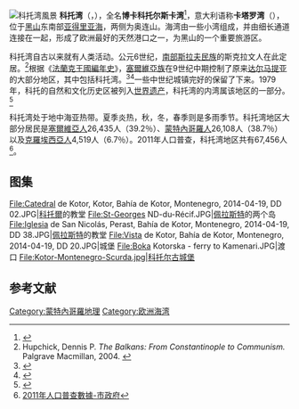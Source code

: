{{noteTA
|T=zh-cn:科托尔湾; zh-hk:科托爾灣; zh-tw:科托灣;
|2=zh-hk: 黑山; zh-tw: 蒙特內哥羅;zh-cn: 黑山;zh-sg: 黑山;
|3=zh-hk: 克羅地亞; zh-tw: 克羅埃西亞;zh-cn: 克罗地亚;zh-sg: 克罗地亚;
|4=zh-hk: 波斯尼亞; zh-tw: 波士尼亞;zh-cn: 波斯尼亚;zh-sg: 波士尼亚;
|5=zh-hk: 黑塞哥維那; zh-tw: 赫塞哥維納;zh-cn: 黑塞哥维纳;zh-sg: 黑塞哥维纳;
|6=zh-hk: 米洛舍維奇; zh-tw: 米洛塞維奇;zh-cn: 米洛舍维奇;zh-sg: 米洛舍维奇;
}}
{{Infobox settlement
| name                    = 科托尔湾
| native_name             = {{lang|sr|Бока которска / Boka Kotorska}}<br>{{lang|it|Bocche di Cattaro}}
| native_name_lang        = 
| settlement_type         = [[蒙特內哥羅|蒙特內哥羅]][[地区|地区]]
| image_map               = Bay of Kotor maps.jpg
| map_caption             = 地形图
| image_map1              = 1 perast aerial 2016.jpg
| map_caption1            = 全景
| subdivision_type        = 国家
| subdivision_name        = {{flag|Montenegro}}
| seat_type               = 镇
| seat                    = [[科托|科托]], [[新海尔采格|新海尔采格]], [[蒂瓦特|蒂瓦特]], [[里桑|里桑]], [[佩拉斯特|佩拉斯特]], [[普查尼|普查尼]]
| area_footnotes          = 
| area_total_km2          = 
| population_footnotes    = 
| population_total        =
| population_density_km2  = 
| footnotes               = 
  {{Infobox UNESCO World Heritage Site 
  |child = yes
  |Official_name = 科托尔自然保护区和历史文化区
  |ID = 125
  |Year = 1979
  |Criteria = Cultural: i, ii, iii, iv
  |Area = 14,600 ha
  |Buffer_zone = 36,491 ha
  }}
}}
[[File:20090719_Crkva_Gospa_od_Zdravlja_Kotor_Bay_Montenegro.jpg|科托湾風景]]
'''科托湾'''（{{lang-sr|Бока которска / Boka Kotorska}}，{{IPA-sh|bɔ̂ka kɔ̂tɔrskaː|pron}}），全名'''博卡科托尔斯卡湾'''<ref>{{cite web |title=博卡科托尔斯卡湾 |url=http://lvyou168.cn/tokotor/boka-kotorska-bay.html |website=科托尔旅游局中文网 |accessdate=2021-03-16 |language=zh-hans}}</ref>，意大利语称'''卡塔罗湾'''（{{lang-it|Bocche di Cattaro}}），位于[[黑山|黑山]]东南部[[亚得里亚海|亚得里亚海]]，两侧为奥连山。海湾由一些小湾组成，并由细长通道连接在一起，形成了欧洲最好的天然港口之一，为黑山的一个重要旅游区。

科托湾自古以来就有人类活动。公元6世纪，[[南部斯拉夫民族|南部斯拉夫民族]]的斯克拉文人在此定居。<ref>Hupchick, Dennis P. ''The Balkans: From Constantinople to Communism.'' Palgrave Macmillan, 2004. {{ISBN|1-4039-6417-3}}</ref>根据《[[法蘭克王國編年史|法蘭克王國編年史]]》，[[塞爾維亞族|塞爾維亞族]]在9世纪中期控制了原来[[达尔马提亚_(罗马帝国行省)|达尔马提亚]]的大部分地区，其中包括科托湾。<ref>{{cite book|title=Serbian studies|volume=2–3|url=https://books.google.com/?id=IXVpAAAAMAAJ&q=sorabos|pages=29|language=la|quote=''Sorabos, quae natio magnam Dalmatiae partem obtinere dicitur''}}</ref><ref>{{cite book|title=De originibus Slavicis|volume=1|author=Johann Christoph von Jordan|url=https://books.google.com/books?id=i5NEAAAAcAAJ&pg=PA155|pages=155}}</ref>一些中世纪城镇完好的保留了下来。1979年，科托的自然和文化历史区被列入[[世界遗产|世界遗产]]，科托湾的内湾属该地区的一部分。<ref>{{cite web |author1=[[UNESCO|UNESCO]] |title=Natural and Culturo-Historical Region of Kotor |url=http://whc.unesco.org/en/list/125 |accessdate=2018-11-16|language=en}}</ref>

科托湾处于地中海亚热带。夏季炎热，秋，冬，春季则是多雨季节。科托湾地区大部分居民是[[塞爾維亞人|塞爾維亞人]]26,435人（39.2％）、[[蒙特內哥羅人|蒙特內哥羅人]]26,108人（38.7％）以及[[克羅埃西亞人|克羅埃西亞人]]4,519人（6.7％）。2011年人口普查，科托湾地区共有67,456人<ref>[https://www.monstat.org/eng/page.php?id=394&pageid=57 2011年人口普查數據-市政府]{{en icon}}</ref>。

==图集==
{{wide image|Bay of Kotor Panorama.jpg|1000px|align-cap=center|全景图}}
<gallery>
File:Catedral de Kotor, Kotor, Bahía de Kotor, Montenegro, 2014-04-19, DD 02.JPG|[[科托爾|科托爾]]的教堂
File:St-Georges ND-du-Récif.JPG|[[佩拉斯特|佩拉斯特]]的两个岛
File:Iglesia de San Nicolás, Perast, Bahía de Kotor, Montenegro, 2014-04-19, DD 38.JPG|[[佩拉斯特|佩拉斯特]]的教堂
File:Vista de Kotor, Bahía de Kotor, Montenegro, 2014-04-19, DD 20.JPG|城堡
File:Boka Kotorska - ferry to Kamenari.JPG|渡口
File:Kotor-Montenegro-Scurda.jpg|科托尔古城堡
</gallery>

==参考文献==
{{commons category|Bay of Kotor}}
{{Reflist|30em}}
{{Coord|42|26|N|18|38|E|display=title}}
[[Category:蒙特內哥羅地理|Category:蒙特內哥羅地理]]
[[Category:欧洲海湾|Category:欧洲海湾]]